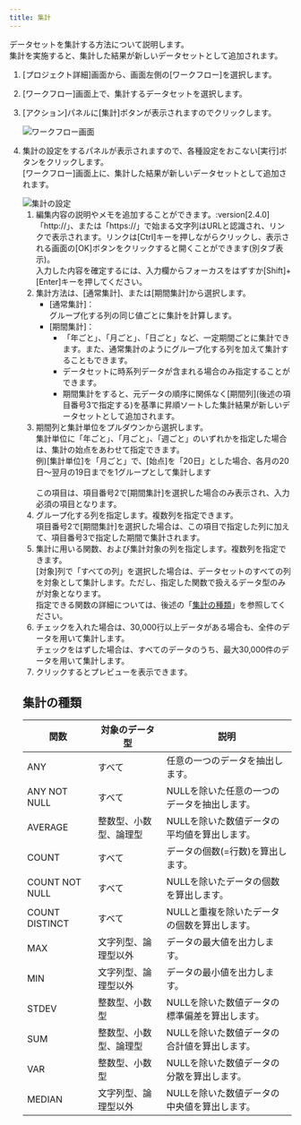 ```yaml
---
title: 集計
---
```


データセットを集計する方法について説明します。\
集計を実施すると、集計した結果が新しいデータセットとして追加されます。

1. [プロジェクト詳細]画面から、画面左側の[ワークフロー]を選択します。
1. [ワークフロー]画面上で、集計するデータセットを選択します。
1. [アクション]パネルに[集計]ボタンが表示されますのでクリックします。

   <Img src="/assets/img/capture/capture-aggregate-1.png" alt="ワークフロー画面" client:load />

1. 集計の設定をするパネルが表示されますので、各種設定をおこない[実行]ボタンをクリックします。\
   [ワークフロー]画面上に、集計した結果が新しいデータセットとして追加されます。

   <Img src="/assets/img/capture/capture-aggregate-2.png" alt="集計の設定" client:load />

   1. 編集内容の説明やメモを追加することができます。:version[2.4.0]\
      「http://」、または「https://」で始まる文字列はURLと認識され、リンクで表示されます。リンクは[Ctrl]キーを押しながらクリックし、表示される画面の[OK]ボタンをクリックすると開くことができます(別タブ表示)。\
      入力した内容を確定するには、入力欄からフォーカスをはずすか[Shift]+[Enter]キーを押してください。
   1. 集計方法は、[通常集計]、または[期間集計]から選択します。
      - [通常集計]：\
        グループ化する列の同じ値ごとに集計を計算します。
      - [期間集計]：
        - 「年ごと」、「月ごと」、「日ごと」など、一定期間ごとに集計できます。また、通常集計のようにグループ化する列を加えて集計することもできます。
        - データセットに時系列データが含まれる場合のみ指定することができます。
        - 期間集計をすると、元データの順序に関係なく&#091;期間列](後述の項目番号3で指定する)を基準に昇順ソートした集計結果が新しいデータセットとして追加されます。
   1. 期間列と集計単位をプルダウンから選択します。\
      集計単位に「年ごと」、「月ごと」、「週ごと」のいずれかを指定した場合は、集計の始点をあわせて指定できます。
      \
      例)[集計単位]を「月ごと」で、[始点]を「20日」とした場合、各月の20日～翌月の19日までを1グループとして集計します\
      \
      この項目は、項目番号2で[期間集計]を選択した場合のみ表示され、入力必須の項目となります。
   1. グループ化する列を指定します。複数列を指定できます。\
      項目番号2で[期間集計]を選択した場合は、この項目で指定した列に加えて、項目番号3で指定した期間で集計されます。
   1. 集計に用いる関数、および集計対象の列を指定します。複数列を指定できます。\
      [対象]列で「すべての列」を選択した場合は、データセットのすべての列を対象として集計します。ただし、指定した関数で扱えるデータ型のみが対象となります。\
      指定できる関数の詳細については、後述の「[集計の種類](#集計の種類)」を参照してください。
   1. チェックを入れた場合は、30,000行以上データがある場合も、全件のデータを用いて集計します。\
      チェックをはずした場合は、すべてのデータのうち、最大30,000件のデータを用いて集計します。
   1. クリックするとプレビューを表示できます。

   ## 集計の種類

   | 関数           | 対象のデータ型         | 説明                                           |
   | -------------- | ---------------------- | ---------------------------------------------- |
   | ANY            | すべて                 | 任意の一つのデータを抽出します。               |
   | ANY NOT NULL   | すべて                 | NULLを除いた任意の一つのデータを抽出します。   |
   | AVERAGE        | 整数型、小数型、論理型 | NULLを除いた数値データの平均値を算出します。   |
   | COUNT          | すべて                 | データの個数(=行数)を算出します。              |
   | COUNT NOT NULL | すべて                 | NULLを除いたデータの個数を算出します。         |
   | COUNT DISTINCT | すべて                 | NULLと重複を除いたデータの個数を算出します。   |
   | MAX            | 文字列型、論理型以外   | データの最大値を出力します。                   |
   | MIN            | 文字列型、論理型以外   | データの最小値を出力します。                   |
   | STDEV          | 整数型、小数型         | NULLを除いた数値データの標準偏差を算出します。 |
   | SUM            | 整数型、小数型、論理型 | NULLを除いた数値データの合計値を算出します。   |
   | VAR            | 整数型、小数型         | NULLを除いた数値データの分散を算出します。     |
   | MEDIAN         | 文字列型、論理型以外   | NULLを除いた数値データの中央値を算出します。   |
